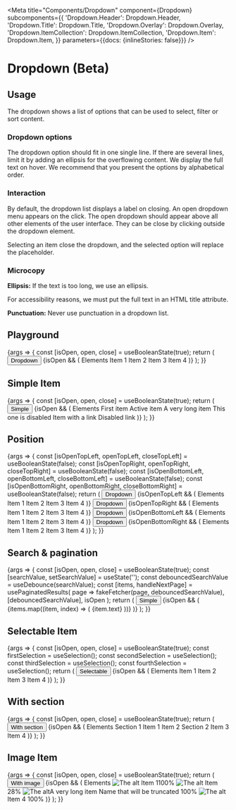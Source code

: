 
<Meta
  title="Components/Dropdown"
  component={Dropdown}
  subcomponents={{
    'Dropdown.Header': Dropdown.Header,
    'Dropdown.Title': Dropdown.Title,
    'Dropdown.Overlay': Dropdown.Overlay,
    'Dropdown.ItemCollection': Dropdown.ItemCollection,
    'Dropdown.Item': Dropdown.Item,
  }}
  parameters={{docs: {inlineStories: false}}}
/>

# Dropdown (Beta)

## Usage

The dropdown shows a list of options that can be used to select, filter or sort content.

### Dropdown options

The dropdown option should fit in one single line. If there are several lines, limit it by adding an ellipsis for the overflowing content. We display the full text on hover. We recommend that you present the options by alphabetical order.

### Interaction

By default, the dropdown list displays a label on closing. An open dropdown menu appears on the click. The open dropdown should appear above all other elements of the user interface. They can be close by clicking outside the dropdown element.

Selecting an item close the dropdown, and the selected option will replace the placeholder.

### Microcopy

**Ellipsis:** If the text is too long, we use an ellipsis.

For accessibility reasons, we must put the full text in an HTML title attribute.

**Punctuation:** Never use punctuation in a dropdown list.

## Playground

<Canvas>
  <Story name="Standard" height={260}>
    {args => {
      const [isOpen, open, close] = useBooleanState(true);
      return (
        <SpaceContainer height={200}>
          <Dropdown {...args}>
            <Button onClick={open}>
              Dropdown <ArrowDownIcon />
            </Button>
            {isOpen && (
              <Dropdown.Overlay verticalPosition="down" onClose={close}>
                <Dropdown.Header>
                  <Dropdown.Title>Elements</Dropdown.Title>
                </Dropdown.Header>
                <Dropdown.ItemCollection>
                  <Dropdown.Item onClick={action('Clicked')}>Item 1</Dropdown.Item>
                  <Dropdown.Item>Item 2</Dropdown.Item>
                  <Dropdown.Item>Item 3</Dropdown.Item>
                  <Dropdown.Item>Item 4</Dropdown.Item>
                </Dropdown.ItemCollection>
              </Dropdown.Overlay>
            )}
          </Dropdown>
        </SpaceContainer>
      );
    }}
  </Story>
</Canvas>

<ArgsTable story="Standard" />

## Simple Item

<Canvas>
  <Story name="Simple Item" height={300}>
    {args => {
      const [isOpen, open, close] = useBooleanState(true);
      return (
        <SpaceContainer height={290}>
          <Dropdown>
            <Button onClick={open}>
              Simple <ArrowDownIcon />
            </Button>
            {isOpen && (
              <Dropdown.Overlay verticalPosition="down" onClose={close}>
                <Dropdown.Header>
                  <Dropdown.Title>Elements</Dropdown.Title>
                </Dropdown.Header>
                <Dropdown.ItemCollection>
                  <Dropdown.Item>First item</Dropdown.Item>
                  <Dropdown.Item isActive={true}>Active item</Dropdown.Item>
                  <Dropdown.Item onClick={action('Clicked')}>A very long item</Dropdown.Item>
                  <Dropdown.Item onClick={action('Clicked')} disabled={true}>
                    This one is disabled
                  </Dropdown.Item>
                  <Dropdown.Item>
                    <Link target="_blank" href="https://www.youtube.com/watch?v=dQw4w9WgXcQ">
                      Item with a link
                    </Link>
                  </Dropdown.Item>
                  <Dropdown.Item disabled={true}>
                    <Link href="https://www.youtube.com/watch?v=dQw4w9WgXcQ">Disabled link</Link>
                  </Dropdown.Item>
                </Dropdown.ItemCollection>
              </Dropdown.Overlay>
            )}
          </Dropdown>
        </SpaceContainer>
      );
    }}
  </Story>
</Canvas>

## Position

<Canvas>
  <Story name="Position" height={350}>
    {args => {
      const [isOpenTopLeft, openTopLeft, closeTopLeft] = useBooleanState(false);
      const [isOpenTopRight, openTopRight, closeTopRight] = useBooleanState(false);
      const [isOpenBottomLeft, openBottomLeft, closeBottomLeft] = useBooleanState(false);
      const [isOpenBottomRight, openBottomRight, closeBottomRight] = useBooleanState(false);
      return (
        <SpaceContainer height={300}>
          <SpaceBetweenContainer>
            <Dropdown>
              <Button onClick={openTopLeft}>
                Dropdown <ArrowDownIcon />
              </Button>
              {isOpenTopLeft && (
                <Dropdown.Overlay onClose={closeTopLeft}>
                  <Dropdown.Header>
                    <Dropdown.Title>Elements</Dropdown.Title>
                  </Dropdown.Header>
                  <Dropdown.ItemCollection>
                    <Dropdown.Item onClick={action('Clicked')}>Item 1</Dropdown.Item>
                    <Dropdown.Item>Item 2</Dropdown.Item>
                    <Dropdown.Item>Item 3</Dropdown.Item>
                    <Dropdown.Item>Item 4</Dropdown.Item>
                  </Dropdown.ItemCollection>
                </Dropdown.Overlay>
              )}
            </Dropdown>
            <Dropdown>
              <Button onClick={openTopRight}>
                Dropdown <ArrowDownIcon />
              </Button>
              {isOpenTopRight && (
                <Dropdown.Overlay onClose={closeTopRight}>
                  <Dropdown.Header>
                    <Dropdown.Title>Elements</Dropdown.Title>
                  </Dropdown.Header>
                  <Dropdown.ItemCollection>
                    <Dropdown.Item onClick={action('Clicked')}>Item 1</Dropdown.Item>
                    <Dropdown.Item>Item 2</Dropdown.Item>
                    <Dropdown.Item>Item 3</Dropdown.Item>
                    <Dropdown.Item>Item 4</Dropdown.Item>
                  </Dropdown.ItemCollection>
                </Dropdown.Overlay>
              )}
            </Dropdown>
          </SpaceBetweenContainer>
          <SpaceContainer height={200} />
          <SpaceBetweenContainer>
            <Dropdown>
              <Button onClick={openBottomLeft}>
                Dropdown <ArrowDownIcon />
              </Button>
              {isOpenBottomLeft && (
                <Dropdown.Overlay onClose={closeBottomLeft}>
                  <Dropdown.Header>
                    <Dropdown.Title>Elements</Dropdown.Title>
                  </Dropdown.Header>
                  <Dropdown.ItemCollection>
                    <Dropdown.Item onClick={action('Clicked')}>Item 1</Dropdown.Item>
                    <Dropdown.Item>Item 2</Dropdown.Item>
                    <Dropdown.Item>Item 3</Dropdown.Item>
                    <Dropdown.Item>Item 4</Dropdown.Item>
                  </Dropdown.ItemCollection>
                </Dropdown.Overlay>
              )}
            </Dropdown>
            <Dropdown>
              <Button onClick={openBottomRight}>
                Dropdown <ArrowDownIcon />
              </Button>
              {isOpenBottomRight && (
                <Dropdown.Overlay onClose={closeBottomRight}>
                  <Dropdown.Header>
                    <Dropdown.Title>Elements</Dropdown.Title>
                  </Dropdown.Header>
                  <Dropdown.ItemCollection>
                    <Dropdown.Item onClick={action('Clicked')}>Item 1</Dropdown.Item>
                    <Dropdown.Item>Item 2</Dropdown.Item>
                    <Dropdown.Item>Item 3</Dropdown.Item>
                    <Dropdown.Item>Item 4</Dropdown.Item>
                  </Dropdown.ItemCollection>
                </Dropdown.Overlay>
              )}
            </Dropdown>
          </SpaceBetweenContainer>
        </SpaceContainer>
      );
    }}
  </Story>
</Canvas>

## Search & pagination

<Canvas>
  <Story name="Search & pagination" height={500}>
    {args => {
      const [isOpen, open, close] = useBooleanState(true);
      const [searchValue, setSearchValue] = useState('');
      const debouncedSearchValue = useDebounce(searchValue);
      const [items, handleNextPage] = usePaginatedResults(
        page => fakeFetcher(page, debouncedSearchValue),
        [debouncedSearchValue],
        isOpen
      );
      return (
        <SpaceContainer height={500}>
          <Dropdown>
            <Button onClick={open}>
              Simple <ArrowDownIcon />
            </Button>
            {isOpen && (
              <Dropdown.Overlay verticalPosition="down" onClose={close}>
                <Dropdown.Header>
                  <Search
                    onSearchChange={setSearchValue}
                    placeholder="Search"
                    searchValue={searchValue}
                    title="Search"
                  />
                </Dropdown.Header>
                <Dropdown.ItemCollection onNextPage={handleNextPage}>
                  {items.map((item, index) => (
                    <Dropdown.Item key={index}>{item.text}</Dropdown.Item>
                  ))}
                </Dropdown.ItemCollection>
              </Dropdown.Overlay>
            )}
          </Dropdown>
        </SpaceContainer>
      );
    }}
  </Story>
</Canvas>

## Selectable Item

<Canvas>
  <Story name="Item with selection" height={260}>
    {args => {
      const [isOpen, open, close] = useBooleanState(true);
      const firstSelection = useSelection();
      const secondSelection = useSelection();
      const thirdSelection = useSelection();
      const fourthSelection = useSelection();
      return (
        <SpaceContainer height={200}>
          <Dropdown>
            <Button onClick={open}>
              Selectable <ArrowDownIcon />
            </Button>
            {isOpen && (
              <Dropdown.Overlay verticalPosition="down" onClose={close}>
                <Dropdown.Header>
                  <Dropdown.Title>Elements</Dropdown.Title>
                </Dropdown.Header>
                <Dropdown.ItemCollection>
                  <Dropdown.Item>
                    <Checkbox {...firstSelection} /> Item 1
                  </Dropdown.Item>
                  <Dropdown.Item>
                    <Checkbox {...secondSelection} /> Item 2
                  </Dropdown.Item>
                  <Dropdown.Item disabled={true}>
                    <Checkbox {...thirdSelection} /> Item 3
                  </Dropdown.Item>
                  <Dropdown.Item>
                    <Checkbox {...fourthSelection} /> Item 4
                  </Dropdown.Item>
                </Dropdown.ItemCollection>
              </Dropdown.Overlay>
            )}
          </Dropdown>
        </SpaceContainer>
      );
    }}
  </Story>
</Canvas>

## With section

<Canvas>
  <Story name="With section" height={400}>
    {args => {
      const [isOpen, open, close] = useBooleanState(true);
      return (
        <SpaceContainer height={200}>
          <Dropdown>
            <Button onClick={open}>
              With section <ArrowDownIcon />
            </Button>
            {isOpen && (
              <Dropdown.Overlay verticalPosition="down" onClose={close}>
                <Dropdown.Header>
                  <Dropdown.Title>Elements</Dropdown.Title>
                </Dropdown.Header>
                <Dropdown.ItemCollection>
                  <Dropdown.Section>Section 1</Dropdown.Section>
                  <Dropdown.Item>Item 1</Dropdown.Item>
                  <Dropdown.Item>Item 2</Dropdown.Item>
                  <Dropdown.Section>Section 2</Dropdown.Section>
                  <Dropdown.Item>Item 3</Dropdown.Item>
                  <Dropdown.Item>Item 4</Dropdown.Item>
                </Dropdown.ItemCollection>
              </Dropdown.Overlay>
            )}
          </Dropdown>
        </SpaceContainer>
      );
    }}
  </Story>
</Canvas>

## Image Item

<Canvas>
  <Story name="Item with image" height={310}>
    {args => {
      const [isOpen, open, close] = useBooleanState(true);
      return (
        <SpaceContainer height={250}>
          <Dropdown>
            <Button onClick={open}>
              With image <ArrowDownIcon />
            </Button>
            {isOpen && (
              <Dropdown.Overlay verticalPosition="down" onClose={close}>
                <Dropdown.Header>
                  <Dropdown.Title>Elements</Dropdown.Title>
                </Dropdown.Header>
                <Dropdown.ItemCollection>
                  <Dropdown.Item>
                    <Image src="https://picsum.photos/seed/akeneo/200/140" alt="The alt" />
                    Item 1<Badge>100%</Badge>
                  </Dropdown.Item>
                  <Dropdown.Item disabled={true}>
                    <Image src="https://picsum.photos/seed/akenep/200/140" alt="The alt" />
                    Item 2<Badge level="danger">8%</Badge>
                  </Dropdown.Item>
                  <Dropdown.Item disabled={true}>
                    <Image src="https://picsum.photos/seed/akeneq/200/140" alt="The alt" />A very long item Name that
                    will be truncated
                    <Badge>100%</Badge>
                  </Dropdown.Item>
                  <Dropdown.Item>
                    <Image src="https://picsum.photos/seed/akener/200/140" alt="The alt" />
                    <Link target="_blank" href="https://www.youtube.com/watch?v=dQw4w9WgXcQ">
                      Item 4
                    </Link>
                    <Badge>100%</Badge>
                  </Dropdown.Item>
                </Dropdown.ItemCollection>
              </Dropdown.Overlay>
            )}
          </Dropdown>
        </SpaceContainer>
      );
    }}
  </Story>
</Canvas>
